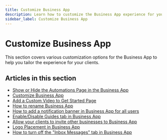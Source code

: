 ```yaml
---
title: Customize Business App
description: Learn how to customize the Business App experience for your clients
sidebar_label: Customize Business App
---
```


# Customize Business App

This section covers various customization options for the Business App to help you tailor the experience for your clients.

## Articles in this section

- [Show or Hide the Automations Page in the Business App](./show-or-hide-automations-page.mdx)
- [Customize Business App](./customize-business-app.mdx)
- [Add a Custom Video to Get Started Page](./add-custom-video-to-get-started-page.mdx)
- [How to rename Business App](./rename-business-app.mdx)
- [How to add a notification banner in Business App for all users](./notification-banner.mdx)
- [Enable/Disable Guides tab in Business App](./enable-disable-guides.mdx)
- [Allow your clients to invite other businesses to Business App](./allow-clients-invite-other-businesses.mdx)
- [Logo Placement in Business App](./logo-placement-in-business-app.mdx)
- [How to turn off the "Inbox Messages" tab in Business App](./how-to-turn-off-inbox-messages-tab.mdx)